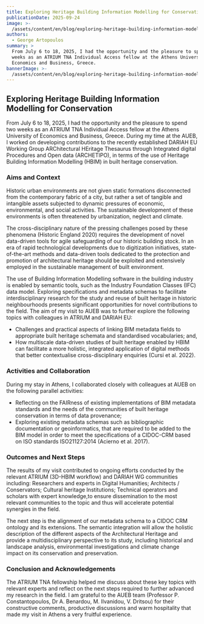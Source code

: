 ```yaml
---
title: Exploring Heritage Building Information Modelling for Conservation
publicationDate: 2025-09-24
image: >-
  /assets/content/en/blog/exploring-heritage-building-information-modelling-for-conservation/image.jpeg
authors:
  - George Artopoulos
summary: >
  From July 6 to 18, 2025, I had the opportunity and the pleasure to spend two
  weeks as an ATRIUM TNA Individual Access fellow at the Athens University of
  Economics and Business, Greece.
bannerImage: >-
  /assets/content/en/blog/exploring-heritage-building-information-modelling-for-conservation/bannerImage.jpg
---
```



## Exploring Heritage Building Information Modelling for Conservation

From July 6 to 18, 2025, I had the opportunity and the pleasure to spend two weeks as an ATRIUM TNA Individual Access fellow at the Athens University of Economics and Business, Greece. During my time at the AUEB, I worked on developing contributions to the recently established DARIAH EU Working Group ARChitectural HEritage Thesaurus through Integrated digital Procedures and Open data (ARCHETIPO), in terms of the use of Heritage Building Information Modelling (HBIM) in built heritage conservation.

### Aims and Context&#x20;

Historic urban environments are not given static formations disconnected from the contemporary fabric of a city, but rather a set of tangible and intangible assets subjected to dynamic pressures of economic, environmental, and social activities. The sustainable development of these environments is often threatened by urbanization, neglect and climate.

The cross-disciplinary nature of the pressing challenges posed by these phenomena (Historic England 2020) requires the development of novel data-driven tools for agile safeguarding of our historic building stock. In an era of rapid technological developments due to digitization initiatives, state-of-the-art methods and data-driven tools dedicated to the protection and promotion of architectural heritage should be exploited and extensively employed in the sustainable management of built environment.

The use of Building Information Modelling software in the building industry is enabled by semantic tools, such as the Industry Foundation Classes (IFC) data model. Exploring specifications and metadata schemas to facilitate interdisciplinary research for the study and reuse of built heritage in historic neighbourhoods presents significant opportunities for novel contributions to the field. The aim of my visit to AUEB was to further explore the following topics with colleagues in ATRIUM and DARIAH EU:

* Challenges and practical aspects of linking BIM metadata fields to appropriate built heritage schemata and standardised vocabularies; and,
* How multiscale data-driven studies of built heritage enabled by HBIM can facilitate a more holistic, integrated application of digital methods that better contextualise cross-disciplinary enquiries (Cursi et al. 2022).

### Activities and Collaboration

During my stay in Athens, I collaborated closely with colleagues at AUEB on the following parallel activities:

* Reflecting on the FAIRness of existing implementations of BIM metadata standards and the needs of the communities of built heritage conservation in terms of data provenance;
* Exploring existing metadata schemas such as bibliographic documentation or geoinformatics, that are required to be added to the BIM model in order to meet the specifications of a CIDOC-CRM based on ISO standards ISO21127:2014 (Acierno et al. 2017).

### Outcomes and Next Steps

&#x20;The results of my visit contributed to ongoing efforts conducted by the relevant ATRIUM (3D-HBIM workflow) and DARIAH WG communities including: Researchers and experts in Digital Humanities; Architects / Conservators; Cultural heritage Institutions; Technical operators and scholars with expert knowledge,to ensure dissemination to the most relevant communities to the topic and thus will accelerate potential synergies in the field.

The next step is the alignment of our metadata schema to a CIDOC CRM ontology and its extensions. The semantic integration will allow the holistic description of the different aspects of the Architectural Heritage and provide a multidisciplinary perspective to its study, including historical and landscape analysis, environmental investigations and climate change impact on its conservation and preservation.

### Conclusion and Acknowledgements

The ATRIUM TNA fellowship helped me discuss about these key topics with relevant experts and reflect on the next steps required to further advanced my research in the field. I am grateful to the AUEB team (Professor P. Constantopoulos, Dr A. Benardou, M. Ilvanidou, V. Dritsou) for their constructive comments, productive discussions and warm hospitality that made my visit in Athens a very fruitful experience.

<Figure src="/assets/content/en/blog/exploring-heritage-building-information-modelling-for-conservation/george-tna-atrium.jpeg" alt="From July 6 to 18, 2025, I had the opportunity and the pleasure to spend two weeks as an ATRIUM TNA Individual Access fellow at the Athens University of Economics and Business, Greece." alignment="center">
  <Figure alignment="stretch">

  </Figure>
</Figure>
